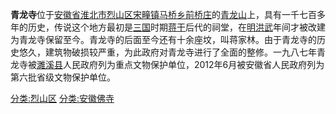 {{Unreferenced|time=2014-04-12T01:37:23+00:00}}

{{文物保护单位
| 级别 = 省级
| 省区市 = 安徽省
| 图片 = 
| 名称 = 青龙寺
| 编号 = 6-69
| 分类 = 古建筑
| 时代 = [[清朝|清]]
| 所在 = [[淮北市|淮北市]][[烈山区|烈山区]]
| 登录 = 2012年6月21日
}}
'''青龙寺'''位于[[安徽省|安徽省]][[淮北市|淮北市]][[烈山区|烈山区]][[宋疃镇|宋疃镇]][[马桥乡|马桥乡]][[前桥庄|前桥庄]]的[[青龙山|青龙山]]上，具有一千七百多年的历史，传说这个地方最初是[[三国|三国]]时期[[蒋干|蒋干]]后代的祠堂，在[[明|明]][[洪武|洪武]]年间才被改建为青龙寺保留至今。青龙寺的后面至今还有十余座坟，叫蒋家林。由于青龙寺的历史悠久，建筑物破损较严重，为此政府对青龙寺进行了全面的整修。一九八七年青龙寺被[[濉溪县|濉溪县]]人民政府列为重点文物保护单位，2012年6月被安徽省人民政府列为第六批省级文物保护单位。


[[分类:烈山区|分类:烈山区]]
[[分类:安徽佛寺|分类:安徽佛寺]]